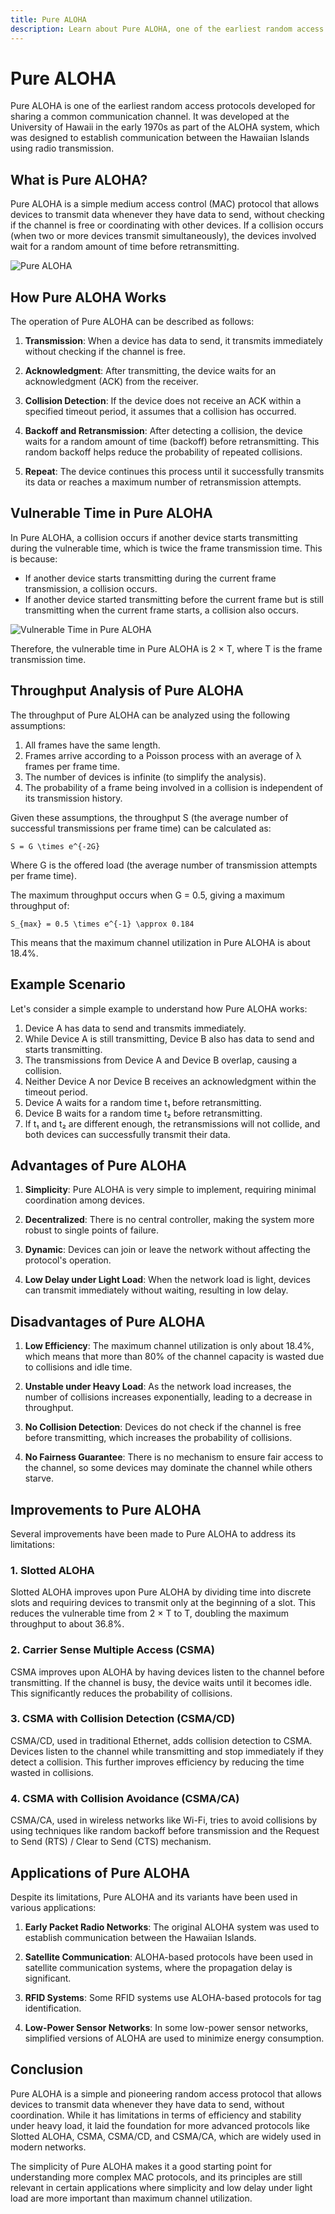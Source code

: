 ```yaml
---
title: Pure ALOHA
description: Learn about Pure ALOHA, one of the earliest random access protocols developed for sharing a common communication channel.
---
```


# Pure ALOHA

Pure ALOHA is one of the earliest random access protocols developed for sharing a common communication channel. It was developed at the University of Hawaii in the early 1970s as part of the ALOHA system, which was designed to establish communication between the Hawaiian Islands using radio transmission.

## What is Pure ALOHA?

Pure ALOHA is a simple medium access control (MAC) protocol that allows devices to transmit data whenever they have data to send, without checking if the channel is free or coordinating with other devices. If a collision occurs (when two or more devices transmit simultaneously), the devices involved wait for a random amount of time before retransmitting.

<img className="max-w-xl w-full rounded-xl mx-auto" src="https://imgs.search.brave.com/SYLk5IKLfcZUmCMGM6SCx54nYhnthQ4jZu45oIfAu30/rs:fit:860:0:0:0/g:ce/aHR0cHM6Ly9tZWRp/YS5nZWVrc2Zvcmdl/ZWtzLm9yZy93cC1j/b250ZW50L3VwbG9h/ZHMvMjAyMzAyMDkw/OTU1MzUvQUxPSEEt/MS02NjAucG5n" alt="Pure ALOHA" />

## How Pure ALOHA Works

The operation of Pure ALOHA can be described as follows:

1. **Transmission**: When a device has data to send, it transmits immediately without checking if the channel is free.

2. **Acknowledgment**: After transmitting, the device waits for an acknowledgment (ACK) from the receiver.

3. **Collision Detection**: If the device does not receive an ACK within a specified timeout period, it assumes that a collision has occurred.

4. **Backoff and Retransmission**: After detecting a collision, the device waits for a random amount of time (backoff) before retransmitting. This random backoff helps reduce the probability of repeated collisions.

5. **Repeat**: The device continues this process until it successfully transmits its data or reaches a maximum number of retransmission attempts.

## Vulnerable Time in Pure ALOHA

In Pure ALOHA, a collision occurs if another device starts transmitting during the vulnerable time, which is twice the frame transmission time. This is because:

- If another device starts transmitting during the current frame transmission, a collision occurs.
- If another device started transmitting before the current frame but is still transmitting when the current frame starts, a collision also occurs.

<img className="max-w-xl w-full rounded-xl mx-auto" src="https://imgs.search.brave.com/b3e60_HJcDD8vu4MIWhmhC9Iu3KD0pJAGTbqrj9Xxok/rs:fit:860:0:0:0/g:ce/aHR0cHM6Ly93d3cu/dHV0b3JpYWxzcG9p/bnQuY29tL2RhdGFf/Y29tbXVuaWNhdGlv/bl9jb21wdXRlcl9u/ZXR3b3JrL2ltYWdl/cy92dWxuZXJhYmxl/X3BlcmlvZC5qcGc" alt="Vulnerable Time in Pure ALOHA" />

Therefore, the vulnerable time in Pure ALOHA is 2 × T, where T is the frame transmission time.

## Throughput Analysis of Pure ALOHA

The throughput of Pure ALOHA can be analyzed using the following assumptions:

1. All frames have the same length.
2. Frames arrive according to a Poisson process with an average of λ frames per frame time.
3. The number of devices is infinite (to simplify the analysis).
4. The probability of a frame being involved in a collision is independent of its transmission history.

Given these assumptions, the throughput S (the average number of successful transmissions per frame time) can be calculated as:

`S = G \times e^{-2G}`

Where G is the offered load (the average number of transmission attempts per frame time).

The maximum throughput occurs when G = 0.5, giving a maximum throughput of:

`S_{max} = 0.5 \times e^{-1} \approx 0.184`

This means that the maximum channel utilization in Pure ALOHA is about 18.4%.

## Example Scenario

Let's consider a simple example to understand how Pure ALOHA works:

1. Device A has data to send and transmits immediately.
2. While Device A is still transmitting, Device B also has data to send and starts transmitting.
3. The transmissions from Device A and Device B overlap, causing a collision.
4. Neither Device A nor Device B receives an acknowledgment within the timeout period.
5. Device A waits for a random time t₁ before retransmitting.
6. Device B waits for a random time t₂ before retransmitting.
7. If t₁ and t₂ are different enough, the retransmissions will not collide, and both devices can successfully transmit their data.

## Advantages of Pure ALOHA

1. **Simplicity**: Pure ALOHA is very simple to implement, requiring minimal coordination among devices.

2. **Decentralized**: There is no central controller, making the system more robust to single points of failure.

3. **Dynamic**: Devices can join or leave the network without affecting the protocol's operation.

4. **Low Delay under Light Load**: When the network load is light, devices can transmit immediately without waiting, resulting in low delay.

## Disadvantages of Pure ALOHA

1. **Low Efficiency**: The maximum channel utilization is only about 18.4%, which means that more than 80% of the channel capacity is wasted due to collisions and idle time.

2. **Unstable under Heavy Load**: As the network load increases, the number of collisions increases exponentially, leading to a decrease in throughput.

3. **No Collision Detection**: Devices do not check if the channel is free before transmitting, which increases the probability of collisions.

4. **No Fairness Guarantee**: There is no mechanism to ensure fair access to the channel, so some devices may dominate the channel while others starve.

## Improvements to Pure ALOHA

Several improvements have been made to Pure ALOHA to address its limitations:

### 1. Slotted ALOHA

Slotted ALOHA improves upon Pure ALOHA by dividing time into discrete slots and requiring devices to transmit only at the beginning of a slot. This reduces the vulnerable time from 2 × T to T, doubling the maximum throughput to about 36.8%.

### 2. Carrier Sense Multiple Access (CSMA)

CSMA improves upon ALOHA by having devices listen to the channel before transmitting. If the channel is busy, the device waits until it becomes idle. This significantly reduces the probability of collisions.

### 3. CSMA with Collision Detection (CSMA/CD)

CSMA/CD, used in traditional Ethernet, adds collision detection to CSMA. Devices listen to the channel while transmitting and stop immediately if they detect a collision. This further improves efficiency by reducing the time wasted in collisions.

### 4. CSMA with Collision Avoidance (CSMA/CA)

CSMA/CA, used in wireless networks like Wi-Fi, tries to avoid collisions by using techniques like random backoff before transmission and the Request to Send (RTS) / Clear to Send (CTS) mechanism.

## Applications of Pure ALOHA

Despite its limitations, Pure ALOHA and its variants have been used in various applications:

1. **Early Packet Radio Networks**: The original ALOHA system was used to establish communication between the Hawaiian Islands.

2. **Satellite Communication**: ALOHA-based protocols have been used in satellite communication systems, where the propagation delay is significant.

3. **RFID Systems**: Some RFID systems use ALOHA-based protocols for tag identification.

4. **Low-Power Sensor Networks**: In some low-power sensor networks, simplified versions of ALOHA are used to minimize energy consumption.

## Conclusion

Pure ALOHA is a simple and pioneering random access protocol that allows devices to transmit data whenever they have data to send, without coordination. While it has limitations in terms of efficiency and stability under heavy load, it laid the foundation for more advanced protocols like Slotted ALOHA, CSMA, CSMA/CD, and CSMA/CA, which are widely used in modern networks.

The simplicity of Pure ALOHA makes it a good starting point for understanding more complex MAC protocols, and its principles are still relevant in certain applications where simplicity and low delay under light load are more important than maximum channel utilization.
